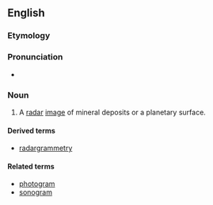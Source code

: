 ==English==

===Etymology===
{{suffix|radar|gram|lang=en}}

===Pronunciation===
* {{IPA|ˈɹeɪdɑɹɡɹæm|lang=en}}

===Noun===
{{en-noun}}

# {{label|en|planetology|geology}} A [[radar]] [[image]] of mineral deposits or a planetary surface.

====Derived terms====
* [[radargrammetry]]

====Related terms====
* [[photogram]]
* [[sonogram]]